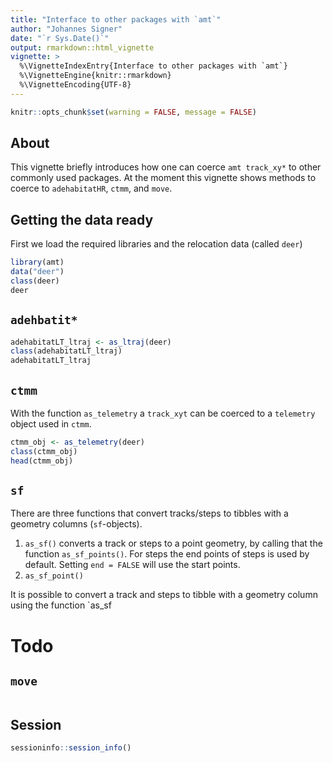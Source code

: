 ```yaml
---
title: "Interface to other packages with `amt`"
author: "Johannes Signer"
date: "`r Sys.Date()`"
output: rmarkdown::html_vignette
vignette: >
  %\VignetteIndexEntry{Interface to other packages with `amt`}
  %\VignetteEngine{knitr::rmarkdown}
  %\VignetteEncoding{UTF-8}
---
```


```r
knitr::opts_chunk$set(warning = FALSE, message = FALSE)
```


## About

This vignette briefly introduces how one can coerce `amt track_xy*` to other commonly used packages. At the moment this vignette shows methods to coerce to `adehabitatHR`, `ctmm`, and `move`.

## Getting the data ready

First we load the required libraries and the relocation data (called `deer`)

```r
library(amt)
data("deer")
class(deer)
deer
```

## `adehbatit*`

```r
adehabitatLT_ltraj <- as_ltraj(deer)
class(adehabitatLT_ltraj)
adehabitatLT_ltraj
```


## `ctmm`

With the function `as_telemetry` a `track_xyt` can be coerced to a `telemetry` object used in `ctmm`.

```r
ctmm_obj <- as_telemetry(deer)
class(ctmm_obj)
head(ctmm_obj)
```

## `sf`

There are three functions that convert tracks/steps to tibbles with a geometry columns (`sf`-objects). 

1. `as_sf()` converts a track or steps to a point geometry, by calling that the function `as_sf_points()`. For steps the end points of steps is used by default. Setting `end = FALSE` will use the start points. 
2. `as_sf_point()`

It is possible to convert a track and steps to tibble with a geometry column using the function `as_sf

# Todo
## `move`

```r

```



## Session

```r
sessioninfo::session_info()
```


